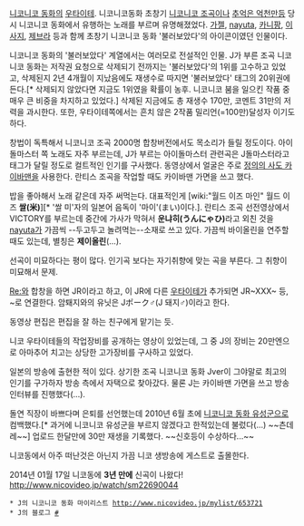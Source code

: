 [[니코니코 동화]]의 [[우타이테]]. 니코니코동화 초창기 [[니코니코 조곡]]이나 [[추억은 억천만]]등 당시 니코니코 동화에서 유행하는 노래를 부르며 유명해졌었다. [[가젤]], [[nayuta]], [[카니팡]], [[이사지]], [[제브라]] 등과 함께 초창기 니코니코 동화 '불러보았다'의 아이콘이였던 인물이다.

니코니코 동화의 '불러보았다' 계열에서는 여러모로 전설적인 인물. J가 부른 조곡 니코니코 동화는 저작권 요청으로 삭제되기 전까지는 '불러보았다'의 1위를 고수하고 있었고, 삭제된지 2년 4개월이 지났음에도 재생수로 따지면 '불러보았다' 태그의 20위권에 든다.[* 삭제되지 않았다면 지금도 1위였을 확률이 농후. 니코니코 붐을 일으킨 작품 중 매우 큰 비중을 차지하고 있었다.] 삭제된 지금에도 총 재생수 170만, 코멘트 31만의 저력을 과시한다. 또한, 우타이테쪽에서는 흔치 않은 2작품 밀리언(=100만)달성자 이기도 하다. 

창법이 독특해서 니코니코 조곡 2000명 합창버전에서도 목소리가 들릴 정도이다. 아이돌마스터 쪽 노래도 자주 부르는데, J가 부르는 아이돌마스터 관련곡은 J돌마스터라고 태그가 달릴 정도로 컬트적인 인기를 구사했다. 동영상에서 얼굴은 주로 [[정의의 사도 카이바맨]]을 사용한다. 란티스 조곡을 작업할 때도 카이바맨 가면을 쓰고 했다.

밥을 좋아해서 노래 같은데 자주 써먹는다. 대표적인게 [wiki:"월드 이즈 마인" 월드 이즈 '''쌀(米)'''][* '쌀 미'자의 일본어 음독이 '마이'(まい)이다.]. 란티스 조곡 선전영상에서 VICTORY를 부르는데 중간에 가사가 막혀서 '''운냐히(うんにゃひ)'''라고 외친 것을 [[nayuta]]가 가끔씩 --두고두고 놀려먹는--소재로 쓰고 있다. 가끔씩 바이올린을 연주할 때도 있는데, 별칭은 '''제이올린'''(...).

선곡이 미묘하다는 평이 많다. 인기곡 보다는 자기취향에 맞는 곡을 부른다. 그 취향이 미묘해서 문제.

[[Re:]]와 합창을 하면 JR이라고 하고, 이 JR에 다른 [[우타이테]]가 추가되면 JR~XXX~ 등, ~로 연결한다. 암퇘지와의 유닛은 Jポーク♂(J 돼지♂)이라고 한다.

동영상 편집은 편집을 잘 하는 친구에게 맡기는 듯.

니코 우타이테들의 작업장비를 공개하는 영상이 있었는데, 그 중 J의 장비는 20만엔으로 아마추어 치고는 상당한 고가장비를 구사하고 있었다.
 
일본의 방송에 출현한 적이 있다. 상기한 조곡 니코니코 동화 Jver이 그야말로 최고의 인기를 구가하자 방송 측에서 자택으로 찾아갔다. 물론 J는 카이바맨 가면을 쓰고 방송 인터뷰를 진행했다(...).

돌연 직장이 바쁘다며 은퇴를 선언했는데 2010년 6월 초에 [[니코니코 동화 유성군]]으로 컴백했다.[* 과거에 니코니코 유성군을 부르지 않겠다고 한적있는데 불렀다(...) ~~츤데레~~] 업로드 한달만에 30만 재생을 기록했다. ~~신호등이 수상하다...~~

니코동에서 아주 떠난것은 아닌지 가끔 니코 생방송에 게스트로 출몰한다.

2014년 01월 17일 니코동에 '''3년 만에''' 신곡이 나왔다! [[http://www.nicovideo.jp/watch/sm22690044]]

 * J의 니코니코 동화 마이리스트 [[http://www.nicovideo.jp/mylist/653721]]
 * J의 블로그 [http://blog.livedoor.jp/justicia_sp1/ #]
